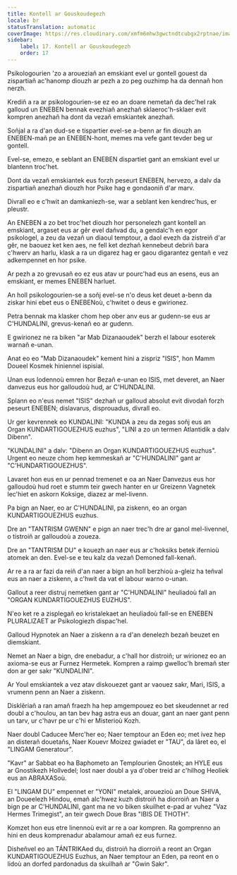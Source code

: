 ```yaml
---
title: Kontell ar Gouskoudegezh
locale: br
statusTranslation: automatic
coverImage: https://res.cloudinary.com/xmfm6mhw3gwctndtcubgx2rptnae/image/upload/v1741354419/small_cover_la_gran_rebelion_28716e29d2.webp
sidebar:
    label: 17. Kontell ar Gouskoudegezh
    order: 17
---
```

Psikologourien 'zo a aroueziañ an emskiant evel ur gontell gouest da zispartiañ ac'hanomp diouzh ar pezh a zo peg ouzhimp ha da dennañ hon nerzh.

Krediñ a ra ar psikologourien-se ez eo an doare nemetañ da dec'hel rak galloud un ENEBEN bennak evezhiañ anezhañ sklaeroc'h-sklaer evit kompren anezhañ ha dont da vezañ emskiantek anezhañ.

Soñjal a ra d'an dud-se e tispartier evel-se a-benn ar fin diouzh an ENEBEN-mañ pe an ENEBEN-hont, memes ma vefe gant tevder beg ur gontell.

Evel-se, emezo, e seblant an ENEBEN dispartiet gant an emskiant evel ur blantenn troc'het.

Dont da vezañ emskiantek eus forzh peseurt ENEBEN, hervezo, a dalv da zispartiañ anezhañ diouzh hor Psike hag e gondaoniñ d'ar marv.

Divrall eo e c'hwit an damkaniezh-se, war a seblant ken kendrec'hus, er pleustr.

An ENEBEN a zo bet troc'het diouzh hor personelezh gant kontell an emskiant, argaset eus ar gêr evel dañvad du, a gendalc'h en egor psikologel, a zeu da vezañ un diaoul temptour, a daol evezh da zistreiñ d'ar gêr, ne baouez ket ken aes, ne fell ket dezhañ kennebeut debriñ bara c'hwerv an harlu, klask a ra un digarez hag er gaou digarantez gentañ e vez adkempennet en hor psike.

Ar pezh a zo grevusañ eo ez eus atav ur pourc'had eus an esens, eus an emskiant, er memes ENEBEN harluet.

An holl psikologourien-se a soñj evel-se n'o deus ket deuet a-benn da ziskar hini ebet eus o ENEBENoù, c'hwitet o deus e gwirionez.

Petra bennak ma klasker chom hep ober anv eus ar gudenn-se eus ar C'HUNDALINI, grevus-kenañ eo ar gudenn.

E gwirionez ne ra biken "ar Mab Dizanaoudek" berzh el labour esoterek warnañ e-unan.

Anat eo eo "Mab Dizanaoudek" kement hini a zispriz "ISIS", hon Mamm Doueel Kosmek hiniennel ispisial.

Unan eus lodennoù emren hor Bezañ e-unan eo ISIS, met deveret, an Naer danvezus eus hor galloudoù hud, ar C'HUNDALINI.

Splann eo n'eus nemet "ISIS" dezhañ ur galloud absolut evit divodañ forzh peseurt ENEBEN; dislavarus, disprouadus, divrall eo.

Ur ger kevrennek eo KUNDALINI: "KUNDA a zeu da zegas soñj eus an Organ KUNDARTIGOUEZHUS euzhus", "LINI a zo un termen Atlantidik a dalv Dibenn".

"KUNDALINI" a dalv: "Dibenn an Organ KUNDARTIGOUEZHUS euzhus". Urgent eo neuze chom hep kemmeskañ ar "C'HUNDALINI" gant ar "C'HUNDARTIGOUEZHUS".

Lavaret hon eus en ur pennad tremenet e oa an Naer Danvezus eus hor galloudoù hud roet e stumm teir gwech hanter en ur Greizenn Vagnetek lec'hiet en askorn Koksige, diazez ar mel-livenn.

Pa bign an Naer, eo ar C'HUNDALINI, pa ziskenn, eo an organ KUNDARTIGOUEZHUS euzhus.

Dre an "TANTRISM GWENN" e pign an naer trec'h dre ar ganol mel-livennel, o tistroiñ ar galloudoù a zoueza.

Dre an "TANTRISM DU" e kouezh an naer eus ar c'hoksiks betek ifernioù atomek an den. Evel-se e teu kalz da vezañ Demoned fall-kenañ.

Ar re a ra ar fazi da reiñ d'an naer a bign an holl berzhioù a-gleiz ha teñval eus an naer a ziskenn, a c'hwit da vat el labour warno o-unan.

Gallout a reer distruj nemetken gant ar "C'HUNDALINI" heuliadoù fall an "ORGAN KUNDARTIGOUEZHUS EUZHUS".

N'eo ket re a zisplegañ eo kristalekaet an heuliadoù fall-se en ENEBEN PLURALIZAET ar Psikologiezh dispac'hel.

Galloud Hypnotek an Naer a ziskenn a ra d'an denelezh bezañ beuzet en diemskiant.

Nemet an Naer a bign, dre enebadur, a c'hall hor distroiñ; ur wirionez eo an axioma-se eus ar Furnez Hermetek. Kompren a raimp gwelloc'h bremañ ster don ar ger sakr "KUNDALINI".

Ar Youl emskiantek a vez atav diskouezet gant ar vaouez sakr, Mari, ISIS, a vrumenn penn an Naer a ziskenn.

Disklêriañ a ran amañ fraezh ha hep amgempouez eo bet skeudennet ar red doubl a c'houlou, an tan bev hag astra eus an douar, gant an naer gant penn un tarv, ur c'havr pe ur c'hi er Misterioù Kozh.

Naer doubl Caducee Merc'her eo; Naer temptour an Eden eo; met ivez hep an disterañ douetañs, Naer Kouevr Moizez gwiadet er "TAU", da lâret eo, el "LINGAM Generatour".

"Kavr" ar Sabbat eo ha Baphometo an Templourien Gnostek; an HYLE eus ar Gnostikezh Hollvedel; lost naer doubl a ya d'ober treid ar c'hilhog Heoliek eus an ABRAXASoù.

El "LINGAM DU" empennet er "YONI" metalek, arouezioù an Doue SHIVA, an Doueelezh Hindou, emañ alc'hwez kuzh distroiñ ha diorroiñ an Naer a bign pe ar C'HUNDALINI, gant ma ne vo biken skuilhet e-pad ar vuhez "Vaz Hermes Trimegist", an teir gwech Doue Bras "IBIS DE THOTH".

Komzet hon eus etre linennoù evit ar re a oar kompren. Ra gomprenno an hini en deus komprenadur abalamour amañ ez eus furnez.

Disheñvel eo an TÁNTRIKAed du, distroiñ ha diorroiñ a reont an Organ KUNDARTIGOUEZHUS Euzhus, an Naer temptour an Eden, pa reont en o lidoù an dorfed pardonadus da skuilhañ ar "Gwin Sakr".

